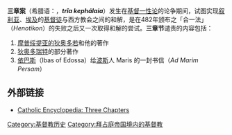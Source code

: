 '''三章案'''（希腊语：'''{{lang|el|τρία κεφάλαια}}'''，'''''trîa kephálaia'''''）发生在[[基督一性论|基督一性论]]的论争期间，试图实现[[叙利亚|叙利亚]]、[[埃及|埃及]]的[[基督徒|基督徒]]与西方教会之间的和解，是在482年颁布之「合一法」（''Henotikon''）的失败之后又一次取得和解的尝试。'''三章节'''谴责的内容包括：
#[[摩普绥提亚的狄奥多若|摩普绥提亚的狄奥多若]]和他的著作
#[[狄奥多瑞特|狄奥多瑞特]]的部分著作
#[[依巴斯|依巴斯]]（Ibas of Edossa）给[[波斯|波斯]]人 Maris 的一封书信（''Ad Marim Persam''）

== 外部链接 ==
* [http://www.newadvent.org/cathen/14707b.htm Catholic Encyclopedia: Three Chapters]{{Wayback|url=http://www.newadvent.org/cathen/14707b.htm |date=20060616054410 }}

[[Category:基督教历史|Category:基督教历史]]
[[Category:拜占庭帝国境内的基督教|Category:拜占庭帝国境内的基督教]]